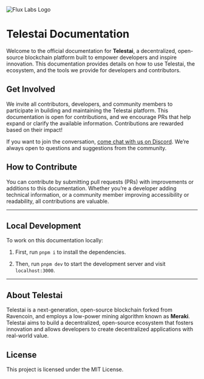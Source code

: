 
<Image src="/fluxlabs-logo.png" alt="Flux Labs Logo" width={120} height={120} />

# Telestai Documentation

Welcome to the official documentation for **Telestai**, a decentralized, open-source blockchain platform built to empower developers and inspire innovation. This documentation provides details on how to use Telestai, the ecosystem, and the tools we provide for developers and contributors.

## Get Involved

We invite all contributors, developers, and community members to participate in building and maintaining the Telestai platform. This documentation is open for contributions, and we encourage PRs that help expand or clarify the available information. Contributions are rewarded based on their impact!

If you want to join the conversation, [come chat with us on Discord](https://discord.gg/VmFXfHnZE5). We’re always open to questions and suggestions from the community.

## How to Contribute

You can contribute by submitting pull requests (PRs) with improvements or additions to this documentation. Whether you’re a developer adding technical information, or a community member improving accessibility or readability, all contributions are valuable.

---

## Local Development

To work on this documentation locally:

1. First, run `pnpm i` to install the dependencies.

2. Then, run `pnpm dev` to start the development server and visit `localhost:3000`.

---

## About Telestai

Telestai is a next-generation, open-source blockchain forked from Ravencoin, and employs a low-power mining algorithm known as **Meraki**. Telestai aims to build a decentralized, open-source ecosystem that fosters innovation and allows developers to create decentralized applications with real-world value.

## License

This project is licensed under the MIT License.
